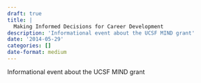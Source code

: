 ```yaml
---
draft: true 
title: |
  Making Informed Decisions for Career Development
description: 'Informational event about the UCSF MIND grant'
date: '2014-05-29'
categories: []
date-format: medium 
---
```



Informational event about the UCSF MIND grant


